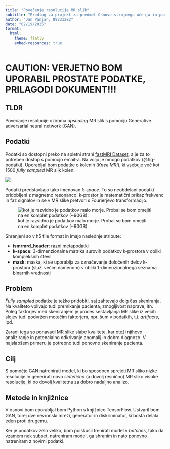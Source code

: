 ```yaml
---
title: "Povečanje resolucije MR slik"
subtitle: "Predlog za projekt za predmet Osnove strojnega učenja in podatkovnega rudarjenja"
author: "Jan Panjan, 89231282"
date: "02/19/2025"
format:
  html:
    theme: flatly
    embed-resources: true
---
```


# CAUTION: VERJETNO BOM UPORABIL PROSTATE PODATKE, PRILAGODI DOKUMENT!!!

::: {.callout-tip collapse="true"}
# TLDR

Povečanje resolucije oziroma *upscaling* MR slik s pomočjo Generative adversarial
neural network (GAN).
:::

## Podatki

Podatki so dostopni preko na spletni strani [fastMRI Dataset](https://fastmri.med.nyu.edu/),
a je za to potreben dostop s pomočjo email-a. Na voljo je mnogo podatkov (@fig-podatki).
Uporabljal bom podatke o kolenih (*Knee MRI*), ki vsebuje več kot 1500 *fully sampled* MR slik
kolen.

![](res/kneeMRI.png)

Podatki predstavljajo tako imenovan *k-space*. To so neobdelani podatki pridobljeni z
magnetno resonanco. k-prostor je matematični prikaz frekvenc in faz signalov in se v MR slike
pretvori s Fourierjevo transformacijo.

![kot je razvidno je podatkov malo morje. Probal se bom omejiti na en komplet podatkov (~90GB).](res/data.png){#fig-podatki}

Shranjeni so v h5 file format in imajo naslednje atribute:

- **ismrmrd_header**: razni metapodatki
- **k-space**: 3-dimenzionalna matrika surovih podatkov k-prostora v obliki 
kompleksnih števil
- **mask**: maska, ki se uporablja za označevanje določenih delov k-prostora (služi večim namenom) v obliki 1-dimenzionalnega seznama binarnih vrednosti

## Problem

*Fully sampled* podatke je težko pridobiti, saj zahtevajo dolg čas skeniranja. Na kvaliteto
vplivajo tudi premikanje pacienta, zmogljivost naprave, itn. Poleg faktorjev med skeniranjem je
proces sestavljanja MR slike iz večih slojev tudi podvržen motečim faktorjem, npr. šum v podatkih,
t.i. *artifacts*, ipd.

Zaradi tega so ponavadi MR slike slabe kvalitete, kar oteži njihovo analiziranje in potencialno 
odkrivanje anomalij in dobro diagnozo. V najslabšem primeru je potrebno tudi ponovno skeniranje
pacienta.

## Cilj

S pomočjo GAN natrenirati model, ki bo sposoben sprejeti MR sliko nizke resolucije in generirati 
novo *sintetično* (a dovolj resnično) MR sliko visoke resolucije, ki bo dovolj kvalitetna za
dobro nadaljno analizo.

## Metode in knjižnice

V osnovi bom uporabljal bom Python s knjižnico TensorFlow. Ustvaril bom GAN, torej dve nevronski
mreži, generator in diskriminator, ki bosta delala eden proti drugemu.

Ker je podatkov zelo veliko, bom poiskusil trenirati model v *batches*, tako da vzamem
nek subset, natreniram model, ga shranim in nato ponovno natreniram z novimi podatki.